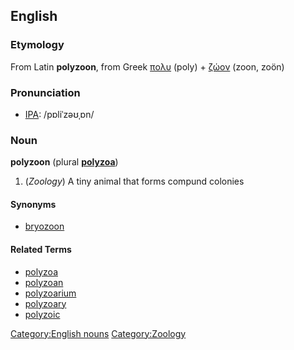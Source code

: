 ==English==
===Etymology===
From Latin '''polyzoon''', from Greek [[πολυ]] (poly) + [[ζώον]] (zoon, zoön)

===Pronunciation===
* [[Wiktionary:Pronunciation_key|IPA]]: /pɒliˈzəʊˌɒn/

===Noun===
'''polyzoon''' (plural '''[[polyzoa]]''')
# (''Zoology'') A tiny animal that forms compund colonies

====Synonyms====
* [[bryozoon]]

====Related Terms====
* [[polyzoa]]
* [[polyzoan]]
* [[polyzoarium]]
* [[polyzoary]]
* [[polyzoic]]


[[Category:English nouns]][[Category:Zoology]]